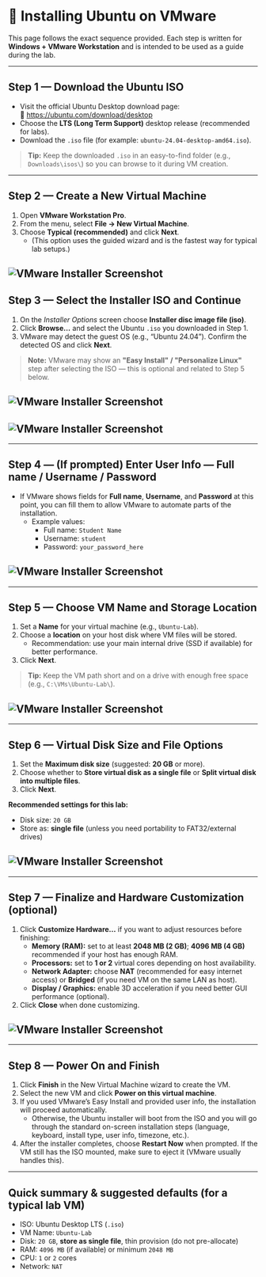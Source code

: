 # 🐧 Installing Ubuntu on VMware

This page follows the exact sequence provided. Each step is written for **Windows + VMware Workstation** and is intended to be used as a guide during the lab.

---

## Step 1 — Download the Ubuntu ISO

- Visit the official Ubuntu Desktop download page:  
  🔗 https://ubuntu.com/download/desktop
- Choose the **LTS (Long Term Support)** desktop release (recommended for labs).
- Download the `.iso` file (for example: `ubuntu-24.04-desktop-amd64.iso`).

> **Tip:** Keep the downloaded `.iso` in an easy-to-find folder (e.g., `Downloads\isos\`) so you can browse to it during VM creation.

---

## Step 2 — Create a New Virtual Machine

1. Open **VMware Workstation Pro**.
2. From the menu, select **File → New Virtual Machine**.
3. Choose **Typical (recommended)** and click **Next**.
   - (This option uses the guided wizard and is the fastest way for typical lab setups.)

## ![VMware Installer Screenshot](/images/ubuntu/step1.png)

## Step 3 — Select the Installer ISO and Continue

1. On the _Installer Options_ screen choose **Installer disc image file (iso)**.
2. Click **Browse…** and select the Ubuntu `.iso` you downloaded in Step 1.
3. VMware may detect the guest OS (e.g., “Ubuntu 24.04”). Confirm the detected OS and click **Next**.

> **Note:** VMware may show an **"Easy Install" / "Personalize Linux"** step after selecting the ISO — this is optional and related to Step 5 below.

## ![VMware Installer Screenshot](/images/ubuntu/step2.png)

## ![VMware Installer Screenshot](/images/ubuntu/step3.png)

---

## Step 4 — (If prompted) Enter User Info — Full name / Username / Password

- If VMware shows fields for **Full name**, **Username**, and **Password** at this point, you can fill them to allow VMware to automate parts of the installation.
  - Example values:
    - Full name: `Student Name`
    - Username: `student`
    - Password: `your_password_here`

## ![VMware Installer Screenshot](/images/ubuntu/step4.png)

---

## Step 5 — Choose VM Name and Storage Location

1. Set a **Name** for your virtual machine (e.g., `Ubuntu-Lab`).
2. Choose a **location** on your host disk where VM files will be stored.
   - Recommendation: use your main internal drive (SSD if available) for better performance.
3. Click **Next**.

> **Tip:** Keep the VM path short and on a drive with enough free space (e.g., `C:\VMs\Ubuntu-Lab\`).

## ![VMware Installer Screenshot](/images/ubuntu/step5.png)

---

## Step 6 — Virtual Disk Size and File Options

1. Set the **Maximum disk size** (suggested: **20 GB** or more).
2. Choose whether to **Store virtual disk as a single file** or **Split virtual disk into multiple files**.
3. Click **Next**.

**Recommended settings for this lab:**

- Disk size: `20 GB`
- Store as: **single file** (unless you need portability to FAT32/external drives)

## ![VMware Installer Screenshot](/images/ubuntu/step6.png)

---

## Step 7 — Finalize and Hardware Customization (optional)

1. Click **Customize Hardware...** if you want to adjust resources before finishing:
   - **Memory (RAM):** set to at least **2048 MB (2 GB)**; **4096 MB (4 GB)** recommended if your host has enough RAM.
   - **Processors:** set to **1 or 2** virtual cores depending on host availability.
   - **Network Adapter:** choose **NAT** (recommended for easy internet access) or **Bridged** (if you need VM on the same LAN as host).
   - **Display / Graphics:** enable 3D acceleration if you need better GUI performance (optional).
2. Click **Close** when done customizing.

## ![VMware Installer Screenshot](/images/ubuntu/step7.png)

---

## Step 8 — Power On and Finish

1. Click **Finish** in the New Virtual Machine wizard to create the VM.
2. Select the new VM and click **Power on this virtual machine**.
3. If you used VMware’s Easy Install and provided user info, the installation will proceed automatically.
   - Otherwise, the Ubuntu installer will boot from the ISO and you will go through the standard on-screen installation steps (language, keyboard, install type, user info, timezone, etc.).
4. After the installer completes, choose **Restart Now** when prompted. If the VM still has the ISO mounted, make sure to eject it (VMware usually handles this).

---

## Quick summary & suggested defaults (for a typical lab VM)

- ISO: Ubuntu Desktop LTS (`.iso`)
- VM Name: `Ubuntu-Lab`
- Disk: `20 GB`, **store as single file**, thin provision (do not pre-allocate)
- RAM: `4096 MB` (if available) or minimum `2048 MB`
- CPU: `1` or `2` cores
- Network: `NAT`
